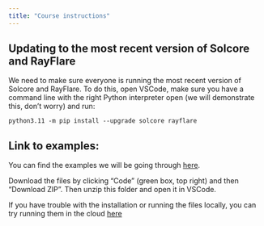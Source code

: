 ```yaml
---
title: "Course instructions"
---
```


## Updating to the most recent version of Solcore and RayFlare

We need to make sure everyone is running the most recent version of Solcore and RayFlare. To do this, open VSCode, make
sure you have a command line with the right Python interpreter open (we will demonstrate this, don't worry) and run:

```
python3.11 -m pip install --upgrade solcore rayflare
```

## Link to examples:

You can find the examples we will be going through [here](https://github.com/qpv-research-group/solcore-education/tree/solcore-workshop).

Download the files by clicking "Code" (green box, top right) and then "Download ZIP". Then unzip this folder and open
it in VSCode.

If you have trouble with the installation or running the files locally, you can try running them in the cloud [here](https://mybinder.org/v2/gh/qpv-research-group/solcore-education/solcore-workshop?labpath=solcore-workshop-2%2Fnotebooks)